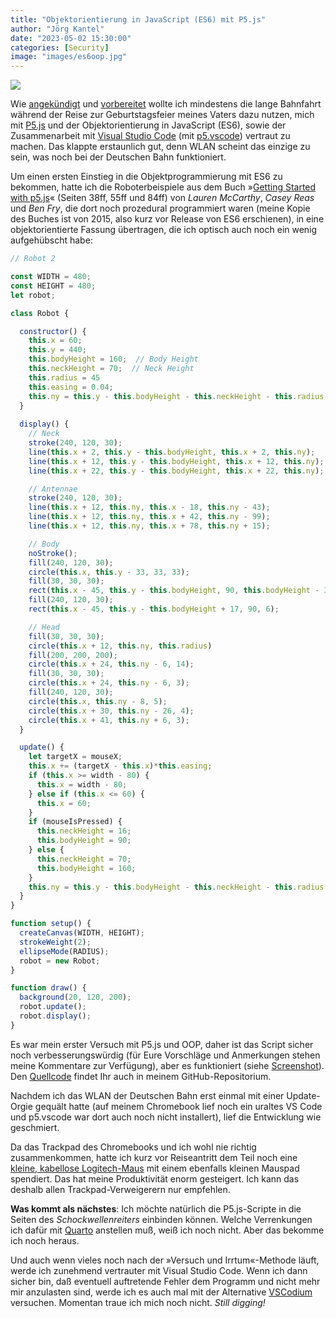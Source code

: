 ```yaml
---
title: "Objektorientierung in JavaScript (ES6) mit P5.js"
author: "Jörg Kantel"
date: "2023-05-02 15:30:00"
categories: [Security]
image: "images/es6oop.jpg"
---
```


[![](images/es6oop-b.jpg)](https://www.flickr.com/photos/schockwellenreiter/52861420639/)

Wie [angekündigt](https://kantel.github.io/posts/2023042703_gone_fishing/) und [vorbereitet](https://kantel.github.io/posts/2023042704_klassen_in_es6/) wollte ich mindestens die lange Bahnfahrt während der Reise zur Geburtstagsfeier meines Vaters dazu nutzen, mich mit [P5.js](http://cognitiones.kantel-chaos-team.de/programmierung/creativecoding/processing/p5js.html) und der Objektorientierung in JavaScript (ES6), sowie der Zusammenarbeit mit [Visual Studio Code](http://cognitiones.kantel-chaos-team.de/produktivitaet/visualstudiocode.html) (mit [p5.vscode](https://github.com/antiboredom/p5.vscode#readme)) vertraut zu machen. Das klappte erstaunlich gut, denn WLAN scheint das einzige zu sein, was noch bei der Deutschen Bahn funktioniert.

Um einen ersten Einstieg in die Objektprogrammierung mit ES6 zu bekommen, hatte ich die Roboterbeispiele aus dem Buch »[Getting Started with p5.js](https://www.oreilly.com/library/view/getting-started-with/9781457186769/)« (Seiten 38ff, 55ff und 84ff) von *Lauren McCarthy*, *Casey Reas* und *Ben Fry*, die dort noch prozedural programmiert waren (meine Kopie des Buches ist von 2015, also kurz vor Release von ES6 erschienen), in eine objektorientierte Fassung übertragen, die ich optisch auch noch ein wenig aufgehübscht habe:

~~~javascript
// Robot 2

const WIDTH = 480;
const HEIGHT = 480;
let robot;

class Robot {

  constructor() {
    this.x = 60;
    this.y = 440;
    this.bodyHeight = 160;  // Body Height
    this.neckHeight = 70;  // Neck Height
    this.radius = 45
    this.easing = 0.04;
    this.ny = this.y - this.bodyHeight - this.neckHeight - this.radius;  // Neck Y
  }
  
  display() {
    // Neck
    stroke(240, 120, 30);
    line(this.x + 2, this.y - this.bodyHeight, this.x + 2, this.ny);
    line(this.x + 12, this.y - this.bodyHeight, this.x + 12, this.ny);
    line(this.x + 22, this.y - this.bodyHeight, this.x + 22, this.ny);

    // Antennae
    stroke(240, 120, 30);
    line(this.x + 12, this.ny, this.x - 18, this.ny - 43);
    line(this.x + 12, this.ny, this.x + 42, this.ny - 99);
    line(this.x + 12, this.ny, this.x + 78, this.ny + 15);

    // Body
    noStroke();
    fill(240, 120, 30);
    circle(this.x, this.y - 33, 33, 33);
    fill(30, 30, 30);
    rect(this.x - 45, this.y - this.bodyHeight, 90, this.bodyHeight - 33);
    fill(240, 120, 30);
    rect(this.x - 45, this.y - this.bodyHeight + 17, 90, 6);

    // Head
    fill(30, 30, 30);
    circle(this.x + 12, this.ny, this.radius)
    fill(200, 200, 200);
    circle(this.x + 24, this.ny - 6, 14);
    fill(30, 30, 30);
    circle(this.x + 24, this.ny - 6, 3);
    fill(240, 120, 30);
    circle(this.x, this.ny - 8, 5);
    circle(this.x + 30, this.ny - 26, 4);
    circle(this.x + 41, this.ny + 6, 3);
  }

  update() {
    let targetX = mouseX;
    this.x += (targetX - this.x)*this.easing;
    if (this.x >= width - 80) {
      this.x = width - 80;
    } else if (this.x <= 60) {
      this.x = 60;
    }
    if (mouseIsPressed) {
      this.neckHeight = 16;
      this.bodyHeight = 90;
    } else {
      this.neckHeight = 70;
      this.bodyHeight = 160;
    }
    this.ny = this.y - this.bodyHeight - this.neckHeight - this.radius;  // Neck Y
  }
}

function setup() {
  createCanvas(WIDTH, HEIGHT);
  strokeWeight(2);
  ellipseMode(RADIUS);
  robot = new Robot;
}

function draw() {
  background(20, 120, 200);
  robot.update();
  robot.display();
}
~~~

Es war mein erster Versuch mit P5.js und OOP, daher ist das Script sicher noch verbesserungswürdig (für Eure Vorschläge und Anmerkungen stehen meine Kommentare zur Verfügung), aber es funktioniert (siehe [Screenshot](https://www.flickr.com/photos/schockwellenreiter/52861420639/)). Den [Quellcode](https://github.com/kantel/p5js/blob/master/robot/sketch.js) findet Ihr auch in meinem GitHub-Repositorium.

Nachdem ich das WLAN der Deutschen Bahn erst einmal mit einer Update-Orgie gequält hatte (auf meinem Chromebook lief noch ein uraltes VS Code und p5.vscode war dort auch noch nicht installert), lief die Entwicklung wie geschmiert.

Da das Trackpad des Chromebooks und ich wohl nie richtig zusammenkommen, hatte ich kurz vor Reiseantritt dem Teil noch eine [kleine, kabellose Logitech-Maus](https://www.logitech.com/de-de/products/mice/m220-wireless-mouse.910-004880.html) mit einem ebenfalls kleinen Mauspad spendiert. Das hat meine Produktivität enorm gesteigert. Ich kann das deshalb allen Trackpad-Verweigerern nur empfehlen.

**Was kommt als nächstes**: Ich möchte natürlich die P5.js-Scripte in die Seiten des *Schockwellenreiters* einbinden können. Welche Verrenkungen ich dafür mit [Quarto](http://cognitiones.kantel-chaos-team.de/webworking/staticsites/quarto.html) anstellen muß, weiß ich noch nicht. Aber das bekomme ich noch heraus.

Und auch wenn vieles noch nach der »Versuch und Irrtum«-Methode läuft, werde ich zunehmend vertrauter mit Visual Studio Code. Wenn ich dann sicher bin, daß eventuell auftretende Fehler dem Programm und nicht mehr mir anzulasten sind, werde ich es auch mal mit der Alternative [VSCodium](https://vscodium.com/) versuchen. Momentan traue ich mich noch nicht. *Still digging!*
